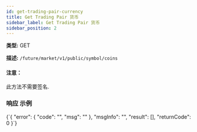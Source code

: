 ```yaml
---
id: get-trading-pair-currency
title: Get Trading Pair 货币
sidebar_label: Get Trading Pair 货币
sidebar_position: 2
---
```


**类型:** GET

**描述:** `/future/market/v1/public/symbol/coins`

#### 注意：

此方法不需要签名.

### 响应 示例


<CodeBlock language="json" title="响应">
  {`{
  "error": {
    "code": "",
    "msg": ""
  },
  "msgInfo": "",
  "result": [],
  "returnCode": 0
}`}
</CodeBlock>
